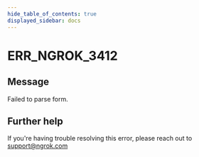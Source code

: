 ```yaml
---
hide_table_of_contents: true
displayed_sidebar: docs
---
```



# ERR_NGROK_3412

## Message

Failed to parse form.

<ErrorDetails error="err_ngrok_3412" />

## Further help

If you're having trouble resolving this error, please reach out to [support@ngrok.com](mailto:support@ngrok.com?subject=Help%20with%20ERR_NGROK_3412)
